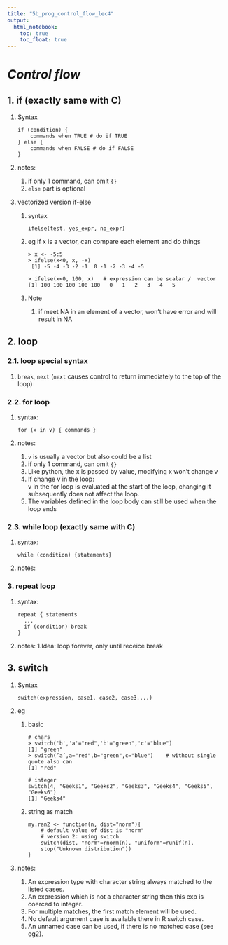 ---
title: "5b_prog_control_flow_lec4"
output: 
  html_notebook:
    toc: true
    toc_float: true
---

# ***Control flow***

## 1. if (exactly same with C)

1. Syntax

    ```
    if (condition) {
        commands when TRUE # do if TRUE
    } else {
        commands when FALSE # do if FALSE
    }
    ```
    
    
1. notes:
    1. if only 1 command, can omit `{}`
    1. `else` part is optional
    
1. vectorized version if-else

    1. syntax

        ```
        ifelse(test, yes_expr, no_expr)
        ```
    
    1. eg
        if x is a vector, can compare each element and do things
        
        ```
        > x <- -5:5
        > ifelse(x<0, x, -x)
         [1] -5 -4 -3 -2 -1  0 -1 -2 -3 -4 -5
         
        > ifelse(x<0, 100, x)   # expression can be scalar /  vector
        [1] 100 100 100 100 100   0   1   2   3   4   5
        ```
        
    1. Note
        1. if meet NA in an element of a vector, won't have error and will result in NA

    
## 2. loop 

### 2.1. loop special syntax

1. `break`, `next` (`next` causes control to return immediately to the top of the loop)

### 2.2. for loop

1. syntax:

    ```
    for (x in v) { commands }
    ```
    
1. notes:
    1. `v` is usually a vector but also could be a list
    1. if only 1 command, can omit `{}`
    1. Like python, the x is passed by value, modifying x won't change v
    1. If change v in the loop:  
        v in the for loop is evaluated at the start of the loop, changing it subsequently does not affect the loop.
    1. The variables defined in the loop body can still be used when the loop ends
        
### 2.3. while loop (exactly same with C)

1. syntax:

    ```
    while (condition) {statements}
    ```
    
1. notes:

        
### 3. repeat loop

1. syntax:

    ```
    repeat { statements
      ...
      if (condition) break
    }
    ```
    
1. notes:
    1.Idea: loop forever, only until receice break

## 3. switch

1. Syntax

    ```
    switch(expression, case1, case2, case3....)
    ```
    
1. eg
    1. basic
    
        ```
        # chars
        > switch('b','a'="red",'b'="green",'c'="blue")
        [1] "green"
        > switch(’a’,a="red",b="green",c="blue")    # without single quote also can
        [1] "red"
        
        # integer
        switch(4, "Geeks1", "Geeks2", "Geeks3", "Geeks4", "Geeks5", "Geeks6")
        [1] "Geeks4"
        ```
    
    1. string as match
    
        ```
        my.ran2 <- function(n, dist="norm"){
            # default value of dist is "norm"
            # version 2: using switch
            switch(dist, "norm"=rnorm(n), "uniform"=runif(n),
            stop("Unknown distribution"))
        }
        ```
    
1. notes:
    1. An expression type with character string always matched to the listed cases.
    1. An expression which is not a character string then this exp is coerced to integer.
    1. For multiple matches, the first match element will be used.
    1. No default argument case is available there in R switch case.
    1. An unnamed case can be used, if there is no matched case (see eg2).
  
